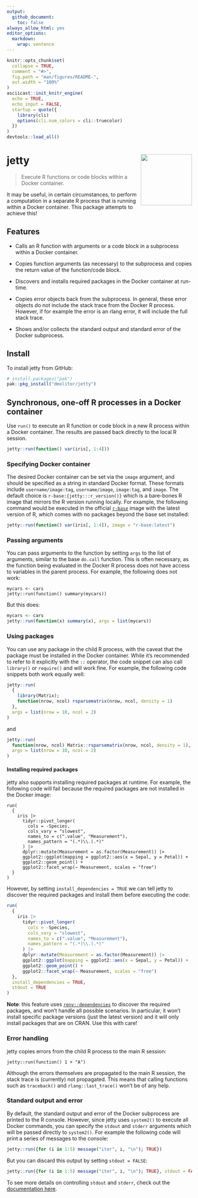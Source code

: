 ```yaml
---
output:
  github_document:
    toc: false
always_allow_html: yes
editor_options:
  markdown:
    wrap: sentence
---
```


<!-- README.md is generated from README.Rmd. Please edit that file -->

```r
knitr::opts_chunk$set(
  collapse = TRUE,
  comment = "#>",
  fig.path = "man/figures/README-",
  out.width = "100%"
)
asciicast::init_knitr_engine(
  echo = TRUE,
  echo_input = FALSE,
  startup = quote({
    library(cli)
    options(cli.num_colors = cli::truecolor)
  })
)
devtools::load_all()
```

# jetty <img src='man/figures/logo-no-bg.png' align="right" height="139"/>

<!-- badges: start -->
<!-- badges: end -->

> Execute R functions or code blocks within a Docker container.

It may be useful, in certain circumstances, to perform a computation in a 
separate R process that is running within a Docker container. This package
attempts to achieve this!

## Features

- Calls an R function with arguments or a code block in a subprocess 
within a Docker container.

- Copies function arguments (as necessary) to the subprocess and copies the 
return value of the function/code block.

- Discovers and installs required packages in the Docker container at run-time.

- Copies error objects back from the subprocess. In general, these error objects
do not include the stack trace from the Docker R process. However, if for example
the error is an rlang error, it will include the full stack trace.

- Shows and/or collects the standard output and standard error of the Docker
subprocess.

## Install

To install jetty from GitHub:
```r
# install.packages("pak")
pak::pkg_install("dmolitor/jetty")
```

## Synchronous, one-off R processes in a Docker container

Use `run()` to execute an R function or code block in a new R process within a
Docker container. The results are passed back directly to the local R session.

```r
jetty::run(function() var(iris[, 1:4]))
```

### Specifying Docker container

The desired Docker container can be set via the `image` argument, and should be
specified as a string in standard Docker format. These formats include
`username/image:tag`, `username/image`, `image:tag`, and `image`. The default
choice is `r-base:{jetty:::r_version()}` which is a bare-bones R image that mirrors
the R version running locally. For example, the following command would be
executed in the official [`r-base`](https://hub.docker.com/_/r-base)
image with the latest version of R, which comes with no packages beyond the
base set installed:

```r
jetty::run(function() var(iris[, 1:4]), image = "r-base:latest")
```

### Passing arguments

You can pass arguments to the function by setting `args` to the list of
arguments, similar to the base `do.call` function. This is often necessary, as
the function being evaluated in the Docker R process does not have access to
variables in the parent process. For example, the following does not work:
```asciicast
mycars <- cars
jetty::run(function() summary(mycars))
```

But this does:
```r
mycars <- cars
jetty::run(function(x) summary(x), args = list(mycars))
```

### Using packages

You can use any package in the child R process, with the caveat that the
package must be installed in the Docker container. While it's recommended to
refer to it explicitly with the `::` operator, the code snippet can also call
`library()` or `require()` and will work fine. For example, the following code
snippets both work equally well:

```r
jetty::run(
  {
    library(Matrix);
    function(nrow, ncol) rsparsematrix(nrow, ncol, density = 1)
  },
  args = list(nrow = 10, ncol = 2)
)
```

and
```r
jetty::run(
  function(nrow, ncol) Matrix::rsparsematrix(nrow, ncol, density = 1),
  args = list(nrow = 10, ncol = 2)
)
```

#### Installing required packages

jetty also supports installing required packages at runtime. For example,
the following code will fail because the required packages are not installed
in the Docker image:
```asciicast
run(
  {
    iris |> 
      tidyr::pivot_longer(
        cols = -Species,
        cols_vary = "slowest",
        names_to = c(".value", "Measurement"),
        names_pattern = "(.*)\\.(.*)"
      ) |>
      dplyr::mutate(Measurement = as.factor(Measurement)) |>
      ggplot2::ggplot(mapping = ggplot2::aes(x = Sepal, y = Petal)) +
      ggplot2::geom_point() +
      ggplot2::facet_wrap(~ Measurement, scales = "free")
  }
)
```

However, by setting `install_dependencies = TRUE` we can tell jetty to discover
the required packages and install them before executing the code:
```r
run(
  {
    iris |> 
      tidyr::pivot_longer(
        cols = -Species,
        cols_vary = "slowest",
        names_to = c(".value", "Measurement"),
        names_pattern = "(.*)\\.(.*)"
      ) |>
      dplyr::mutate(Measurement = as.factor(Measurement)) |>
      ggplot2::ggplot(mapping = ggplot2::aes(x = Sepal, y = Petal)) +
      ggplot2::geom_point() +
      ggplot2::facet_wrap(~ Measurement, scales = "free")
  },
  install_dependencies = TRUE,
  stdout = TRUE
)
```

**Note**: this feature uses [`renv::dependencies`](https://rstudio.github.io/renv/reference/dependencies.html)
to discover the required packages, and won't handle all possible scenarios.
In particular, it won't install specific package versions (just the latest version)
and it will only install packages that are on CRAN. Use this with care!

### Error handling

jetty copies errors from the child R process to the main R session:

```asciicast
jetty::run(function() 1 + "A")
```

Although the errors themselves are propagated to the main R session, the stack
trace is (currently) not propagated. This means that calling functions such as
`traceback()` and `rlang::last_trace()` won't be of any help.

### Standard output and error

By default, the standard output and error of the Docker subprocess are printed
to the R console. However, since jetty uses `system2()` to execute all Docker
commands, you can specify the `stdout` and `stderr` arguments which will
be passed directly to `system2()`. For example the following code will print
a series of messages to the console:
```r
jetty::run({for (i in 1:5) message("iter", i, "\n"); TRUE})
```

But you can discard this output by setting `stdout = FALSE`:
```r
jetty::run({for (i in 1:5) message("iter", i, "\n"); TRUE}, stdout = FALSE)
```

To see more details on controlling `stdout` and `stderr`, check out the
[documentation here](https://stat.ethz.ch/R-manual/R-devel/library/base/html/system2.html).

